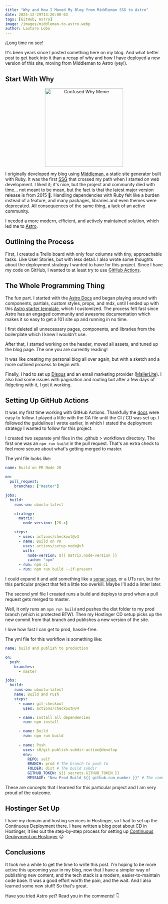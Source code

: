 ```yaml
---
title: "Why and How I Moved My Blog from Middleman SSG to Astro"
date: 2024-12-29T13:20:00-03
tags: [GitHub, Astro]
image: /images/middleman-to-astro.webp
author: Lautaro Lobo
---
```


¡Long time no see!

It's been years since I posted something here on my blog. And what better post to get back into it than a recap of why and how I have deployed a new version of this site, moving from Middleman to Astro (yey!).

## Start With Why

<center>
  <img src="/images/confused-why.webp" alt="Confused Why Meme" style="width:250px"></img>
</center>

I originally developed my blog using [Middleman](https://middlemanapp.com/), a static site generator built with Ruby. It was the first [SSG](https://developer.mozilla.org/en-US/docs/Glossary/SSG) that crossed my path when I started on web development. I liked it; it's nice, but the project and community died with time… not meant to be mean, but the fact is that the latest major version release is from 2015 🫠.
Handling dependencies with Ruby felt like a burden instead of a feature, and many packages, libraries and even themes were deprecated. All consequences of the same thing, a lack of an active community.

I needed a more modern, efficient, and actively maintained solution, which led me to [Astro](https://astro.build/).

## Outlining the Process
First, I created a Trello board with only four columns with tiny, approachable tasks. Like User Stories, but with less detail. I also wrote some thoughts about the deployment strategy I wanted to have for this project. Since I have my code on GitHub, I wanted to at least try to use [GitHub Actions](https://github.com/features/actions).

## The Whole Programming Thing
The fun part. I started with the [Astro Docs](https://docs.astro.build/getting-started/) and began playing around with components, partials, custom styles, props, and mdx, until I ended up with this [Astro starter template](https://astro.build/themes/details/astroplate/), which I customized. The process felt fast since Astro has an engaged community and awesome documentation which makes it so easy to get a 101 site up and running in no time. 

I first deleted all unnecessary pages, components, and libraries from the boilerplate which I knew I wouldn't use.

After that, I started working on the header, moved all assets, and tuned up the blog page. The one you are currently reading!

It was like creating my personal blog all over again, but with a sketch and a more outlined process to begin with.

Finally, I had to set up [Disqus](https://disqus.com/) and an email marketing provider ([MailerLite](mailerlite.com)). I also had some issues with pagination and routing but after a few days of fidgeting with it, I got it working.

## Setting Up GitHub Actions
It was my first time working with GitHub Actions. Thankfully the [docs](https://docs.github.com/actions) were easy to follow. I played a little with the GA file until the CI / CD was set up. I followed the guidelines I wrote earlier, in which I stated the deployment strategy I wanted to follow for this project.

I created two separate yml files in the .github > workflows directory.  The first one was an `npm run build` in the pull request. That's an extra check to feel more secure about what's getting merged to master.

The yml file looks like: 

```yml
name: Build on PR Node 20

on:
  pull_request:
    branches: ["master"]

jobs:
  build:
    runs-on: ubuntu-latest

    strategy:
      matrix:
        node-version: [20.x]

    steps:
      - uses: actions/checkout@v3
      - name: Build on PR
        uses: actions/setup-node@v3
        with:
          node-version: ${{ matrix.node-version }}
          cache: "npm"
      - run: npm ci
      - run: npm run build --if-present
```

I could expand it and add something like a [sonar scan](https://github.com/marketplace/actions/official-sonarqube-scan), or a UTs run, but for this particular project that felt a little too overkill. Maybe I'll add a linter later.

The second yml file I created runs a build and deploys to prod when a pull request gets merged to master.

Well, it only runs an `npm run build` and pushes the dist folder to my prod branch (which is protected BTW). Then my Hostinger CD setup picks up the new commit from that branch and publishes a new version of the site.

I love how fast I can get to prod, hassle-free.

The yml file for this workflow is something like:

```yml
name: build and publish to production

on:
  push:
    branches:
      - master

jobs:
  build:
    runs-on: ubuntu-latest
    name: Build and Push
    steps:
      - name: git-checkout
        uses: actions/checkout@v4

      - name: Install all dependencies
        run: npm install

      - name: Build
        run: npm run build
    
      - name: Push
        uses: s0/git-publish-subdir-action@develop
        env:
          REPO: self
          BRANCH: prod # The branch to push to
          FOLDER: dist # The build subdir
          GITHUB_TOKEN: ${{ secrets.GITHUB_TOKEN }}
          MESSAGE: "New Prod Build ${{ github.run_number }}" # The commit message
```

These are concepts that I learned for this particular project and I am very proud of the outcome.

## Hostinger Set Up
I have my domain and hosting services in Hostinger, so I had to set up the Continuous Deployment there. I have written a blog post about CD in Hostinger, it lies out the step-by-step process for setting up [Continuous Deployment on Hostinger](https://lautarolobo.xyz/blog/continuous-deployment-on-hostinger/) 😉

## Conclusions
It took me a while to get the time to write this post. I'm hoping to be more active this upcoming year in my blog, now that I have a simpler way of publishing new content, and the tech stack is a modern, easier-to-maintain code base. It was a good effort worth the pain, and the wait. And I also learned some new stuff! So that's great.

Have you tried Astro yet? Read you in the comments! 👇

<script type="application/ld+json">
\{
 "@context": "https://schema.org", 
 "@type": "BlogPosting",
 "url": "https://lautarolobo.xyz/blog/why-and-how-i-moved-my-blog-from-middleman-ssg-to-astro-js",
 "mainEntityOfPage": "https://lautarolobo.xyz/why-and-how-i-moved-my-blog-from-middleman-ssg-to-astro-js",
 "headline": "Why and How I Moved My Blog from Middleman SSG to Astro",
 "alternativeHeadline": "The process of moving my blog from Middleman to Astro",
 "genre": "Astro", 
 "keywords": [
  "Astro", 
  "GitHub"
  ], 
 "wordcount": "735",
 "datePublished": "2024-12-29",
 "dateCreated": "2024-12-29",
 "dateModified": "2024-12-29",
 "description": "I'll show you how I created my blog with Astro, coming from Middleman, a SSG made with Ruby.",
 "isFamilyFriendly": "true",
 "image": "https://imgsafe.org/image/5709e8ceba",
 "publisher": \{
  "@type": "Organization",
  "name": "Lautaro Jordan Lobo Ravarotto",
  "url": "https://lautarolobo.xyz",
  "logo": \{  
   "@type": "ImageObject",
   "author": "Lautaro Jordan Lobo Ravarotto",
   "url": "https://imgsafe.org/image/5709e8ceba.png"
   }
  },
 "author": \{
  "@type": "Person",
  "name": "Lautaro Jordan Lobo Ravarotto",
  "url": "https://lautarolobo.xyz",
  "email": "contact@lautarolobo.xyz",
  "birthDate": "2000-04-12",
  "gender": "male",
  "nationality": "Argentina",
   },
 "creator": \{
  "@type": "Person",
  "name": "Lautaro Jordan Lobo Ravarotto",
  "url": "https://lautarolobo.xyz",
  "email": "contact@lautarolobo.xyz",
  "birthDate": "2000-04-12",
  "gender": "male",
  "nationality": "Argentina", 
   }
  }
 }
},
</script>